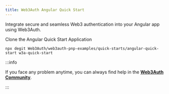 ```yaml
---
title: Web3Auth Angular Quick Start
---
```


Integrate secure and seamless Web3 authentication into your Angular app using Web3Auth.

Clone the Angular Quick Start Application

```shell
npx degit Web3Auth/web3auth-pnp-examples/quick-starts/angular-quick-start w3a-quick-start
```

:::info

If you face any problem anytime, you can always find help in the
[**Web3Auth Community**](https://web3auth.io/community/c/help-pnp/pnp-web/7).

:::
